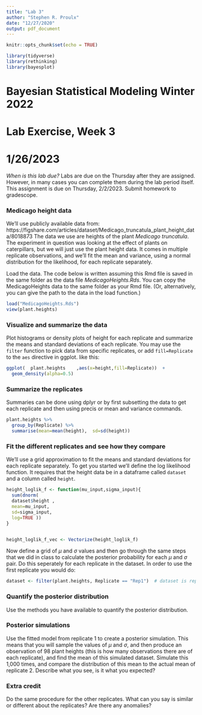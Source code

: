 ```yaml
---
title: "Lab 3"
author: "Stephen R. Proulx"
date: "12/27/2020"
output: pdf_document
---
```


```r
knitr::opts_chunk$set(echo = TRUE)

library(tidyverse)
library(rethinking)
library(bayesplot)
```
# Bayesian Statistical Modeling Winter 2022
# Lab Exercise, Week 3
# 1/26/2023

*When is this lab due?* Labs are due on the Thursday after they are assigned. However, in many cases you can complete them during the lab period itself.   This assignment is due on Thursday, 2/2/2023. Submit homework to gradescope.



### Medicago height data
We'll use publicly available data from:  https://figshare.com/articles/dataset/Medicago_truncatula_plant_height_data/8018873
The data we use are heights of the plant *Medicago truncatula*. The experiment in question was looking at the effect of plants on caterpillars, but we will just use the plant height data. It comes in multiple replicate observations, and we'll fit the mean and variance, using a normal distribution for the likelihood, for each replicate separately. 


Load the data. The code below is written assuming this Rmd file is saved in the same folder as the data file *MedicagoHeights.Rds*. You can copy the MedicagoHeights data to the same folder as your Rmd file. (Or, alternatively, you can give the path to the data in the load function.)
```r
load("MedicagoHeights.Rds")  
view(plant.heights)
```

### Visualize and summarize the data
Plot histograms or density plots of height for each replicate and summarize the means and standard deviations of each replicate. You may use the `filter` function to pick data from specific replicates, or add `fill=Replicate` to the `aes` directive in ggplot. like this:
```r
ggplot(  plant.heights    ,aes(x=height,fill=Replicate))  +
  geom_density(alpha=0.5)
```


### Summarize the replicates
Summaries can be done using dplyr or by first subsetting the data to get each replicate and then using precis or mean and variance commands. 

```r
plant.heights %>%
  group_by(Replicate) %>%
  summarise(mean=mean(height),  sd=sd(height)) 
```


### Fit the different replicates and see how they compare
We'll use a grid approximation to fit the means and standard deviations for each replicate separately. To get you started we'll define the log likelihood function. It requires that the height data be in a dataframe called `dataset` and a column called `height`. 



```r

height_loglik_f <- function(mu_input,sigma_input){
  sum(dnorm(
  dataset$height , 
  mean=mu_input,
  sd=sigma_input,
  log=TRUE ))
}


height_loglik_f_vec <- Vectorize(height_loglik_f)
```


Now define a grid of $\mu$ and $\sigma$ values and then go through the same steps that we did in class to calculate the posterior probability for each $\mu$ and $\sigma$ pair. Do this seperately for each replicate in the dataset. In order to use the first replicate you would do:

```r
dataset <- filter(plant.heights, Replicate == "Rep1")  # dataset is replicate 1
```


### Quantify the posterior distribution
Use the methods you have available to quantify the posterior distribution.



### Posterior simulations

Use the fitted model from replicate 1 to create a posterior simulation. This means that you will sample the values of $\mu$ and $\sigma$, and then produce an observation of 98 plant heights (this is how many observations there are of each replicate), and find the mean of this simulated dataset. Simulate this 1,000 times, and compare the distribution of this mean to the actual mean of replicate 2. Describe what you see, is it what you expected?

### Extra credit
Do the same procedure for the other replicates. What can you say is similar or different about the replicates? Are there any anomalies?

